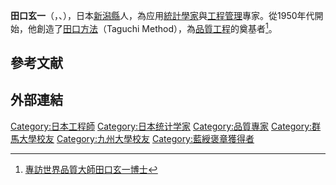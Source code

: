 {{expand|time=2009-11-26T08:58:22+00:00}}
{{Infobox Scientist
|name              = 田口玄一
|image             =
|image_size        = 
|caption           = 
|birth_date        = {{birth date|1924|1|1|mf=y}}
|birth_place       = {{EOJ}}[[新潟縣|新潟縣]][[十日町市|十日町市]]
|death_date        = {{death date and age|2012|6|2|1924|1|1|mf=y}}
|death_place       = {{JPN}}[[新潟縣|新潟縣]][[新潟市|新潟市]]
|residence         = 
|citizenship       = {{JAP}}
|nationality       = 
|ethnicity         = 
|fields            = [[工程|工程]]、[[統計學|統計學]]
|workplaces        = [[青山學院大學|青山學院大學]]
|alma_mater        = [[九州大學|九州大學]]
|doctoral_advisor  = 
|academic_advisors = 
|doctoral_students = 
|notable_students  = 
|known_for         = [[田口方法|田口方法]]
|author_abbrev_bot = 
|author_abbrev_zoo = 
|influences        = [[増山元三郎|増山元三郎]]
|influenced        = 
|prizes            = [[藍綬褒章|藍綬褒章]]（日本，1989）、[[戴明獎|戴明獎]]（1960）
|religion          = 
|signature         =  <!--(filename only)-->
|footnotes         = 
}}
{{Japanese|japanese=田口 玄一|kana=たぐち げんいち|romaji=Taguchi Gen'ichi}}
'''田口玄一'''（{{lang-ja|たぐち げんいち}}，{{lang-en|Taguchi Gen'ichi}}、{{bd|1924年|1月1日|2012年|6月2日|catIdx=Taguchi Gen'ichi}}），日本[[新潟縣|新潟縣]]人，為应用[[統計學家|統計學家]]與[[工程管理|工程管理]]專家。從1950年代開始，他創造了[[田口方法|田口方法]]（Taguchi Method），為[[品質工程|品質工程]]的奠基者<ref>[http://alumni-voice.nctu.edu.tw/Alumni404/404-27-31.pdf 專訪世界品質大師田口玄一博士]{{dead link|date=2018年3月 |bot=InternetArchiveBot |fix-attempted=yes }}</ref>。

== 參考文献 ==
<references />

== 外部連結 ==

{{Authority control}}

{{DEFAULTSORT:Taguchi Gen'ichi}}
[[Category:日本工程師|Category:日本工程師]]
[[Category:日本统计学家|Category:日本统计学家]]
[[Category:品質專家|Category:品質專家]]
[[Category:群馬大學校友|Category:群馬大學校友]]
[[Category:九州大學校友|Category:九州大學校友]]
[[Category:藍綬褒章獲得者|Category:藍綬褒章獲得者]]